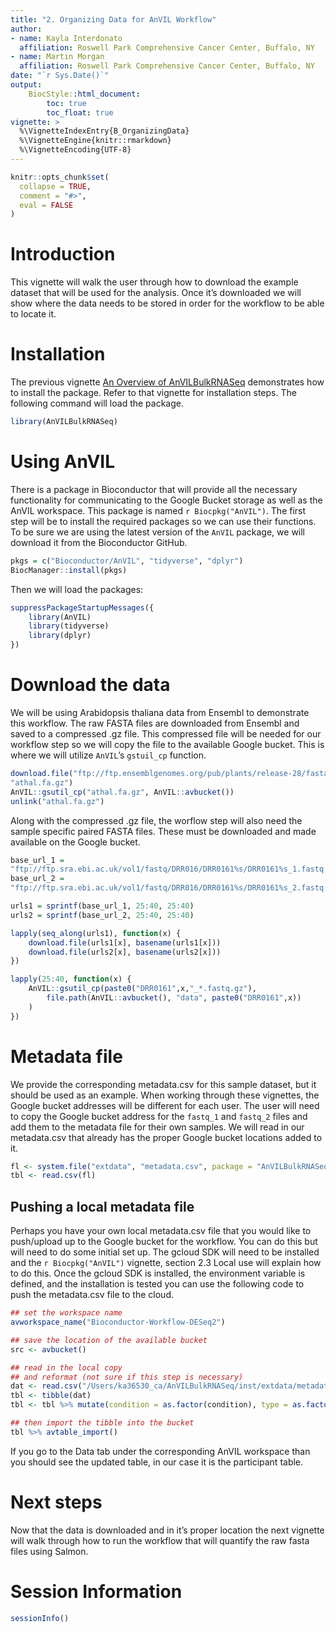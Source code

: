 ```yaml
---
title: "2. Organizing Data for AnVIL Workflow"
author:
- name: Kayla Interdonato
  affiliation: Roswell Park Comprehensive Cancer Center, Buffalo, NY
- name: Martin Morgan
  affiliation: Roswell Park Comprehensive Cancer Center, Buffalo, NY
date: "`r Sys.Date()`"
output:
    BiocStyle::html_document:
        toc: true
        toc_float: true
vignette: >
  %\VignetteIndexEntry{B_OrganizingData}
  %\VignetteEngine{knitr::rmarkdown}
  %\VignetteEncoding{UTF-8}
---
```


```r
knitr::opts_chunk$set(
  collapse = TRUE,
  comment = "#>",
  eval = FALSE
)
```

# Introduction

This vignette will walk the user through how to download the example dataset
that will be used for the analysis. Once it's downloaded we will show where the
data needs to be stored in order for the workflow to be able to locate it.

# Installation

The previous vignette [An Overview of AnVILBulkRNASeq](A_Overview.ipynb)
demonstrates how to install the package. Refer to that vignette for installation
steps. The following command will load the package.

```r
library(AnVILBulkRNASeq)
```

# Using AnVIL

There is a package in Bioconductor that will provide all the necessary
functionality for communicating to the Google Bucket storage as well as the
AnVIL workspace. This package is named `r Biocpkg("AnVIL")`. The first step will
be to install the required packages so we can use their functions. To be sure we
are using the latest version of the `AnVIL` package, we will download it from
the Bioconductor GitHub.

```r
pkgs = c("Bioconductor/AnVIL", "tidyverse", "dplyr") 
BiocManager::install(pkgs)
```

Then we will load the packages:

```r
suppressPackageStartupMessages({
    library(AnVIL)
    library(tidyverse)
    library(dplyr)
})
```

# Download the data

We will be using Arabidopsis thaliana data from Ensembl to demonstrate this
workflow. The raw FASTA files are downloaded from Ensembl and saved to a
compressed .gz file. This compressed file will be needed for our workflow step
so we will copy the file to the available Google bucket. This is where we will
utilize `AnVIL`'s `gstuil_cp` function.

```r
download.file("ftp://ftp.ensemblgenomes.org/pub/plants/release-28/fasta/arabidopsis_thaliana/cdna/Arabidopsis_thaliana.TAIR10.28.cdna.all.fa.gz",
"athal.fa.gz")
AnVIL::gsutil_cp("athal.fa.gz", AnVIL::avbucket())
unlink("athal.fa.gz")
```

Along with the compressed .gz file, the worflow step will also need the sample
specific paired FASTA files. These must be downloaded and made available on the
Google bucket.

```r
base_url_1 =
"ftp://ftp.sra.ebi.ac.uk/vol1/fastq/DRR016/DRR0161%s/DRR0161%s_1.fastq.gz"
base_url_2 =
"ftp://ftp.sra.ebi.ac.uk/vol1/fastq/DRR016/DRR0161%s/DRR0161%s_2.fastq.gz"

urls1 = sprintf(base_url_1, 25:40, 25:40)
urls2 = sprintf(base_url_2, 25:40, 25:40)

lapply(seq_along(urls1), function(x) {
    download.file(urls1[x], basename(urls1[x]))
    download.file(urls2[x], basename(urls2[x]))
})

lapply(25:40, function(x) {
    AnVIL::gsutil_cp(paste0("DRR0161",x,"_*.fastq.gz"),
        file.path(AnVIL::avbucket(), "data", paste0("DRR0161",x))
    )
})
```

# Metadata file

We provide the corresponding metadata.csv for this sample dataset, but it should
be used as an example. When working through these vignettes, the Google bucket
addresses will be different for each user. The user will need to copy the Google
bucket address for the `fastq_1` and `fastq_2` files and add them to the
metadata file for their own samples. We will read in our metadata.csv that
already has the proper Google bucket locations added to it.

```r
fl <- system.file("extdata", "metadata.csv", package = "AnVILBulkRNASeq")
tbl <- read.csv(fl)
```

## Pushing a local metadata file

Perhaps you have your own local metadata.csv file that you would like to
push/upload up to the Google bucket for the workflow. You can do this but will
need to do some initial set up. The gcloud SDK will need to be installed and the
`r Biocpkg("AnVIL")` vignette, section 2.3 Local use will explain how to do
this. Once the gcloud SDK is installed, the environment variable is defined, and
the installation is tested you can use the following code to push the
metadata.csv file to the cloud.

```r
## set the workspace name
avworkspace_name("Bioconductor-Workflow-DESeq2")

## save the location of the available bucket
src <- avbucket()

## read in the local copy
## and reformat (not sure if this step is necessary)
dat <- read.csv("/Users/ka36530_ca/AnVILBulkRNASeq/inst/extdata/metadata.csv")
tbl <- tibble(dat)
tbl <- tbl %>% mutate(condition = as.factor(condition), type = as.factor(type))

## then import the tibble into the bucket
tbl %>% avtable_import()
```

If you go to the Data tab under the corresponding AnVIL workspace than you
should see the updated table, in our case it is the participant table.

# Next steps

Now that the data is downloaded and in it's proper location the next vignette
will walk through how to run the workflow that will quantify the raw fasta files
using Salmon.

# Session Information

```r
sessionInfo()
```
